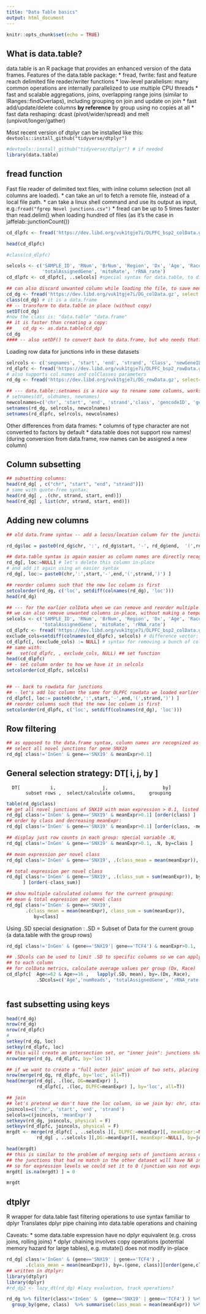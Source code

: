 ---
title: "Data Table basics"
output: html_document
---

```{r setup, include=FALSE}
knitr::opts_chunk$set(echo = TRUE)
```

## What is data.table?

data.table is an R package that provides an enhanced version of the data frames.
Features of the data.table package:
* fread, fwrite: fast and feature reach delimited file reader/writer functions
* low-level parallelism: many common operations are internally parallelized to use multiple CPU threads
* fast and scalable aggregations, joins, overlapping range joins (similar to IRanges::findOverlaps), including grouping on join and update on join
* fast add/update/delete columns __by reference__ by group using no copies at all
* fast data reshaping: dcast (pivot/wider/spread) and melt (unpivot/longer/gather)


Most recent version of dtplyr can be installed like this:
`devtools::install_github("tidyverse/dtplyr")`

```{r}
#devtools::install_github("tidyverse/dtplyr") # if needed
library(data.table)
```

## fread function
Fast file reader of delimited text files, with inline column selection (not all columns are loaded).
* can take an url to fetch a remote file, instead of a local file path.
* can take a linux shell command and use its output as input, e.g.:`fread("fgrep Novel junctions.csv")`
* fread can be up to 5 times faster than read.delim() when loading hundred of files (as it's the case in jaffelab::junctionCount())

```{r}
cd_dlpfc <- fread('https://dev.libd.org/vuk1tgje7i/DLPFC_bsp2_colData.gz')

head(cd_dlpfc)
```

```{r}
#class(cd_dlpfc)

selcols <- c('SAMPLE_ID', 'RNum', 'BrNum', 'Region', 'Dx', 'Age', 'Race', 'Sex', 'RIN', 'numReads', 'overallMapRate',
             'totalAssignedGene', 'mitoRate', 'rRNA_rate')
cd_dlpfc <- cd_dlpfc[, ..selcols] #special syntax for data.table, to differentiate from plain 

## can also discard unwanted column while loading the file, to save memory for large tables
cd_dg <- fread('https://dev.libd.org/vuk1tgje7i/DG_colData.gz', select = selcols, data.table=F)
class(cd_dg) # it is a data.frame
## -- transform to data.table in place (without copy)
setDT(cd_dg)
#now the class is: "data.table" "data.frame"
## it is faster than creating a copy: 
##    cd_dg <- as.data.table(cd_dg)
cd_dg
#### -- also setDF() to convert back to data.frame, but who needs that?
```
Loading row data for junctions info in these datasets
```{r}
selrcols <- c('seqnames', 'start', 'end', 'strand', 'Class', 'newGeneID', 'newGeneSymbol', 'meanExprs')
rd_dlpfc <- fread('https://dev.libd.org/vuk1tgje7i/DLPFC_bsp2_rowData.gz', select=selrcols)
# also supports col.names and colClasses parameters
rd_dg <- fread('https://dev.libd.org/vuk1tgje7i/DG_rowData.gz', select=selrcols)

## --- data.table::setnames is a nice way to rename some columns, works on data frames too
# setnames(df, oldnames, newnames)
newcolnames=c('chr', 'start', 'end', 'strand','class', 'gencodeID', 'gene', 'meanExpr')
setnames(rd_dg, selrcols, newcolnames)
setnames(rd_dlpfc, selrcols, newcolnames)

```

Other differences from data frames:
* columns of type character are not converted to factors by default
* data.table does not support row names! (during conversion from data.frame, row names can be assigned a new column) 

## Column subsetting 
```{r}

## subsetting columns:
head(rd_dg[ , c("chr", "start", "end", "strand")])
# same with quote-free syntax:
head(rd_dg[ , .(chr, strand, start, end)])
head(rd_dg[ , list(chr, strand, start, end)])
```

## Adding new columns
```{r}
## old data.frame syntax -- add a locus/location column for the junction data:

rd_dg$loc = paste0(rd_dg$chr, ':', rd_dg$start, '-', rd_dg$end,  '(',rd_dg$strand,')' )

## data.table syntax is again easier as column names are directly recognized
rd_dg[, loc:=NULL] # let's delete this column in-place
# and add it again using an easier syntax
rd_dg[, loc:= paste0(chr,':',start,'-',end,'(',strand,')') ] 

## reorder columns such that the new loc column is first
setcolorder(rd_dg, c('loc', setdiff(colnames(rd_dg), 'loc')))
head(rd_dg)

## --- for the earlier colData when we can remove and reorder multiple columns in a similar manner
## we can also remove unwanted columns in-place, without making a temporary copy for the assignment
selcols <- c('SAMPLE_ID', 'RNum', 'BrNum', 'Region', 'Dx', 'Age', 'Race', 'Sex', 'RIN', 'numReads', 'overallMapRate',
             'totalAssignedGene', 'mitoRate', 'rRNA_rate')
cd_dlpfc <- fread('https://dev.libd.org/vuk1tgje7i/DLPFC_bsp2_colData.gz')
exclude_cols=setdiff(colnames(cd_dlpfc), selcols) # difference vector: colnames(cd_dlpfc) - selcols
cd_dlpfc[, (exclude_cols) := NULL] # syntax for removing a bunch of columns at once
## same with:
##   set(cd_dlpfc, , exclude_cols, NULL) ## set function
head(cd_dlpfc)
## - set column order to how we have it in selcols
setcolorder(cd_dlpfc, selcols)


## -- back to rowdata for junctions
## - let's add loc column the same for DLPFC rowdata we loaded earlier
rd_dlpfc[, loc:= paste0(chr,':',start,'-',end,'(',strand,')') ]
## reorder columns such that the new loc column is first
setcolorder(rd_dlpfc, c('loc', setdiff(colnames(rd_dg), 'loc')))

```


##  Row filtering
```{r}
## as opposed to the data.frame syntax, column names are recognized as variables within the [ ] operator (like in subset() )
## select all novel junctions for gene SNX19
rd_dg[ class!='InGen' & gene=='SNX19' & meanExpr>0.1]


```

## General selection strategy: DT[ i, j, by ]
      DT[           i,                 j,                    by]     
           subset rows ,  select/calculate columns,     grouping  

```{r}
table(rd_dg$class)
## get all novel junctions of SNX19 with mean expression > 0.1, listed by class
rd_dg[ class!='InGen' & gene=='SNX19' & meanExpr>0.1] [order(class) ]
## order by class and decreasing meanExpr:
rd_dg[ class!='InGen' & gene=='SNX19' & meanExpr>0.1] [order(class, -meanExpr)]

## display just row counts in each group: special variable .N, 
rd_dg[ class!='InGen' & gene=='SNX19' & meanExpr>0.1, .N, by=class ]

## mean expression per novel class
rd_dg[ class!='InGen' & gene=='SNX19', .(class_mean = mean(meanExpr)), by=class]

## total expression per novel class
rd_dg[ class!='InGen' & gene=='SNX19', .(class_sum = sum(meanExpr)), by=class
      ] [order(-class_sum)]

## show multiple calculated columns for the current grouping:
## mean & total expression per novel class
rd_dg[ class!='InGen' & gene=='SNX19', 
       .(class_mean = mean(meanExpr), class_sum = sum(meanExpr)), 
          by=class]


```

Using .SD special designation : .SD = Subset of Data for the current group (a data.table with the group rows)

```{r}
rd_dg[ class!='InGen' & (gene=='SNX19'| gene=='TCF4') & meanExpr>0.1, .SD, by=.(gene, class) ]

## .SDcols can be used to limit .SD to specific columns so we can apply the same calculation function 
## to each column
## for colData metrics, calculate average values per group (Dx, Race)
cd_dlpfc[  Age<=62 & Age>=16 ,   lapply(.SD, mean), by=.(Dx, Race), 
           .SDcols=c('Age','numReads', 'totalAssignedGene', 'rRNA_rate', 'mitoRate') ][order(Dx, Race)]



```
## fast subsetting using keys
```{r}
head(rd_dg)
nrow(rd_dg)
nrow(rd_dlpfc)
#
setkey(rd_dg, loc)
setkey(rd_dlpfc, loc)
## this will create an intersection set, or "inner join": junctions shared between the two sets
nrow(merge(rd_dg, rd_dlpfc, by='loc'))

## if we want to create a "full outer join" union of two sets, placing NAs where a set misses values
nrow(merge(rd_dg, rd_dlpfc, by='loc', all=T))
head(merge(rd_dg[, .(loc, DG=meanExpr) ], 
           rd_dlpfc[, .(loc, DLPFC=meanExpr) ], by='loc', all=T))

## join
## let's pretend we don't have the loc column, so we join by: chr, start, end, strand
joincols=c('chr', 'start', 'end', 'strand')
selcols=c(joincols, 'meanExpr')
setkeyv(rd_dg, joincols, physical = F)
setkeyv(rd_dlpfc, joincols, physical = F)
mrgdt <- merge(rd_dlpfc[ , ..selcols ][, DLPFC:=meanExpr][, meanExpr:=NULL], 
           rd_dg[ , ..selcols ][,DG:=meanExpr][, meanExpr:=NULL], by=joincols, all=T)

head(mrgdt)
## this is similar to the problem of merging sets of junctions across datasets
## the junctions that had no match in the other dataset will have NA in the respective column
## so for expression levels we could set it to 0 (junction was not expressed in that dataset)
mrgdt[ is.na(mrgdt) ] = 0

mrgdt
```

## dtplyr
  R wrapper for data.table fast filtering operations to use syntax familiar to dplyr 
  Translates dplyr pipe chaining into data.table operations and chaining
  
Caveats:
  * some data.table expression have no dplyr equivalent (e.g. cross joins, rolling joins)
  * dplyr chaining involves copy operations (potential memory hazard for large tables), 
    e.g. mutate() does not modify in-place
  
```{r}
rd_dg[ class!='InGen' & (gene=='SNX19' | gene=='TCF4') , 
       .(class_mean = mean(meanExpr)), by=.(gene, class)][order(gene,class)]
## written in dtplyr:
library(dtplyr)
library(dplyr)
#rd_dg2 <- lazy_dt(rd_dg) #lazy evaluation, track operations?

rd_dg %>% filter(class!='InGen' &  (gene=='SNX19' | gene=='TCF4') ) %>%
  group_by(gene, class)  %>% summarise(class_mean = mean(meanExpr)) %>% as.data.table()

```

  
  
